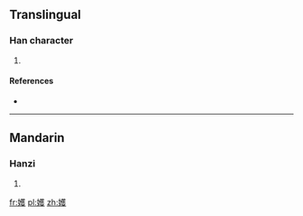 ==Translingual==

===Han character===
{{Han char|rn=38|rad=女|as=14|sn=17|four=|canj=女廿人水 (VTOE)|ids=⿰[[女]][[蒦]]}}

# {{defn|Han|sort=女14}}

====References====
* {{Han ref|kx=0273.080|dkj=06832|dj=0541.140|hdz=21085.190|uh=5B33|ud=23347}}

----

==Mandarin==

===Hanzi===
{{cmn-hanzi|pin=[[yuè]] ([[yue4]]), [[qiān]] ([[qian1]])|wg=yüeh<sup>4</sup>, ch'ien<sup>1</sup>}}

# {{defn|lang=cmn|sort=女14}}

[[fr:嬳]]
[[pl:嬳]]
[[zh:嬳]]